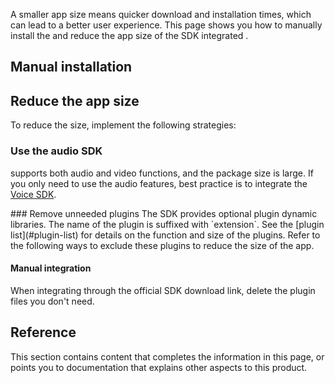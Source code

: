 

A smaller app size means quicker download and installation times, which can lead to a better user experience. This page shows you how to manually install the <Vg k="VSDK" /> and reduce the app size of the SDK integrated <Vpl k="CLIENT" />.

## Manual installation

<Setup />

## Reduce the app size

To reduce the <Vpl k="CLIENT" /> size, implement the following strategies:

### Use the audio SDK
<Vg k="VSDK" /> supports both audio and video functions, and the package size is large. If you only need to use the audio features, best practice is to integrate the [Voice SDK](../../sdks).

<PlatformWrapper notAllowed="web,electron,unity,flutter,react-native" >
### Remove unneeded plugins
The SDK provides optional plugin dynamic libraries. The name of the plugin is suffixed with `extension`. See the [plugin list](#plugin-list) for details on the function and size of the plugins. Refer to the following ways to exclude these plugins to reduce the size of the app.

#### Manual integration
When integrating through the official SDK download link, delete the plugin files you don't need.

<Implementation />

## Reference

This section contains content that completes the information in this page, or points you to documentation that explains other aspects to this product.

<Reference />

</PlatformWrapper>